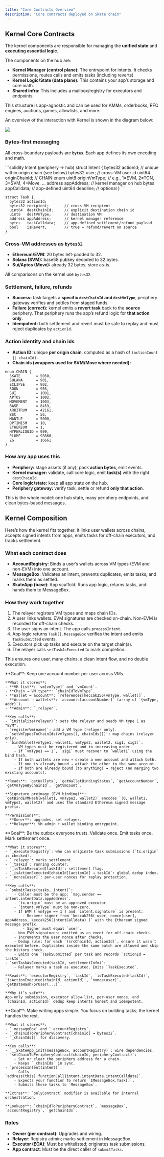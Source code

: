 ```yaml
---
title: "Core Contracts Overview"
description: "Core contracts deployed on Skate chain"
---
```



## Kernel Core Contracts
The kernel components are responsible for managing the **unified state** and **executing essential logic**.

The components on the hub are:
- **Kernel Manager (control plane):** The entrypoint for intents. It checks permissions, routes calls and emits tasks (including reverts).
- **Kernel Logic/State (data plane):** This contains your app’s storage and core math.
- **Shared infra:** This includes a mailbox/registry for executors and endpoints.

This structure is app-agnostic and can be used for AMMs, orderbooks, RFQ engines, auctions, games, allowlists, and more.

An overview of the interaction with Kernel is shown in the diagram below:

<Frame caption="Kernel Diagram">
  <img src="/images/architecture/KernelOverview.png" style={{ borderRadius: '0.5rem' }} />
</Frame>

### Bytes-first messaging

All cross-boundary payloads are **`bytes`**. Each app defines its own encoding and math.

<CodeGroup>
```solidity Intent (periphery → hub)
struct Intent {
  bytes32 actionId;        // unique within origin chain (see below)
  bytes32 user;            // cross-VM user id
  uint64  originChainId;   // CHAIN enum
  uint8   originVmType;    // e.g., 1=EVM, 2=TON, 3=SVM, 4=Move, ...
  address appAddress;      // kernel manager on hub
  bytes   appCalldata;     // app-defined
  uint64  deadline;        // optional
}
```

```solidity Task (hub → periphery)
struct Task {
  bytes32 actionId;
  bytes32 recipient;       // cross-VM recipient
  uint64  destChainId;     // explicit destination chain id
  uint8   destVmType;      // destination VM
  address appAddress;      // kernel manager reference
  bytes   taskCalldata;    // app-defined settlement/refund payload
  bool    isRevert;        // true = refund/revert on source
}
```
</CodeGroup>

### Cross-VM addresses as `bytes32`

- **Ethereum/EVM:** 20 bytes left-padded to 32.
- **Solana (SVM):** base58 pubkey decoded to 32 bytes.
- **Sui/Aptos (Move):** already 32 bytes; store as-is.

All comparisons on the kernel use `bytes32`.

### Settlement, failure, refunds

- **Success:** task targets a **specific `destChainId` and `destVmType`**; periphery gateway verifies and settles from staged funds.
- **Failure (correct):** kernel emits a **revert task** back to the **source** periphery. That periphery runs the app’s refund logic for **that action only**.
- **Idempotent:** both settlement and revert must be safe to replay and must reject duplicates by `actionId`.

### Action identity and chain ids

- **Action ID:** unique **per origin chain**, computed as a hash of `(actionCount || chainId)`.
- **Chain ids (wrappers used for SVM/Move where needed):**

```solidity CHAIN enum
enum CHAIN {
  SKATE       = 5050,
  SOLANA      = 901,
  ECLIPSE     = 902,
  SOON        = 903,
  SUI         = 1001,
  APTOS       = 1002,
  MOVEMENT    = 1003,
  BASE        = 8453,
  ARBITRUM    = 42161,
  BSC         = 56,
  MANTLE      = 5000,
  OPTIMISM    = 10,
  ETHEREUM    = 1,
  HYPERLIQUID = 999,
  PLUME       = 98866,
  ZG          = 16661
}
```

### How any app uses this

- **Periphery:** stage assets (if any), pack **action bytes**, emit events.
- **Kernel manager:** validate, call core logic, emit **task(s)** with the right `destChainId`.
- **Core logic/state:** keep all app state on the hub.
- **Periphery gateway:** verify task, settle or refund **only that action**.

This is the whole model: one hub state, many periphery endpoints, and clean bytes-based messages.

## Kernel Composition

Here’s how the kernel fits together. It links user wallets across chains, accepts signed intents from apps, emits tasks for off-chain executors, and tracks settlement.

### What each contract does
- **AccountRegistry**: Binds a user’s wallets across VM types (EVM and non-EVM) into one account.
- **MessageBox**: Validates an intent, prevents duplicates, emits tasks, and marks them as settled.
- **SkateApp (base)**: App scaffold. Runs app logic, returns tasks, and hands them to MessageBox.

### How they work together
1. The relayer registers VM types and maps chain IDs.
2. A user links wallets. EVM signatures are checked on-chain. Non-EVM is recorded for off-chain checks.
3. The user signs an intent. The app calls `processIntent`.
4. App logic returns `Task[]`. `MessageBox` verifies the intent and emits `TaskSubmitted` events.
5. Executors pick up tasks and execute on the target chain(s).
6. The relayer calls `setTaskAsExecuted` to mark completion.

This ensures one user, many chains, a clean intent flow, and no double execution.

<Accordion title="AccountRegistry">
    **Goal**: Keep one account number per user across VMs.

    **What it stores**:
    - **VM list**: `vm[vmType]` and `vmCount`.
    - **Chain → VM type**: `chainIdToVmType`.
    - **Wallet → account**: `references[keccak256(vmType, wallet)]`.
    - **Account → wallets**: `accounts[accountNumber]` (array of `{vmType, addr}`).
    - **Admin**: `_relayer`.

    **Key calls**:
    - `initialize(relayer)`: sets the relayer and seeds VM type 1 as "EVM".
    - `registerVm(name)`: add a VM type (relayer only).
    - `setVmTypesToChainIds(vmTypes[], chainIds[])`: map chains (relayer only).
    - `bindWallet(vmType1, wallet1, vmType2, wallet2, sig1, sig2)`:
        - VM types must be registered and in increasing order.
        - If `vmType1 == 1`, `sig1` must recover to `wallet1` using the bind hash.
        - If both wallets are new → create a new account and attach both.
        - If one is already bound → attach the other to the same account.
        - If both are already bound (to anything) → reject (no merging two existing accounts).

    **Reads**: `getWallets`, `getWalletBindingStatus`, `getAccountNumber`, `getVmTypeByChainId`, `getVmCount`.

    **Signature preimage (EVM binding)**:
    `getBindEVMHash(wallet1, vmType2, wallet2)` encodes `(0, wallet1, vmType2, wallet2)` and uses the standard Ethereum signed message prefix.

    **Permissions**:
    - **Owner**: upgrades, set relayer.
    - **Relayer**: VM admin + wallet binding entrypoint.
</Accordion>

<Accordion title="MessageBox">
    **Goal**: Be the outbox everyone trusts. Validate once. Emit tasks once. Mark settlement once.

    **What it stores**:
    - `_executorRegistry`: who can originate task submissions (`tx.origin` is checked).
    - `_relayer`: marks settlement.
    - `_taskId`: running counter.
    - `_isTaskExecuted[taskId]`: settlement flag.
    - `_isActionExecuted[chainId][actionId] → taskId`: global dedup index.
    - `_nonce[user]`: per-user nonces for replay protection.

    **Key calls**:
    - `submitTasks(tasks, intent)`:
        - Caller must be the app: `msg.sender == intent.intentData.appAddress`.
        - `tx.origin` must be an approved executor.
        - `intent.vmType` must be non-zero.
        - If EVM (`vmType == 1`) and `intent.signature` is present:
            - Recover signer from `keccak256( user, nonce[user], appAddress, keccak256(intentCalldata) )` with the Ethereum signed message prefix.
            - Signer must equal `user`.
        - Non-EVM signatures: emitted as an event for off-chain checks.
        - Increments the user nonce after checks.
        - Dedup rule: for each `(srcChainId, actionId)`, ensure it wasn’t executed before. Duplicates inside the same batch are allowed and skip the history check.
        - Emits one `TaskSubmitted` per task and records `actionId → taskId`.
    - `setTaskAsExecuted(taskId, settlementInfo)`:
        - Relayer marks a task as executed. Emits `TaskExecuted`.

    **Reads**: `executorRegistry`, `taskId`, `isTaskExecuted(taskId)`, `isActionExecuted(chainId, actionId)`, `nonce(user)`, `getDataHashForUser(...)`.

    **Why it’s safe**:
    App-only submission, executor allow-list, per-user nonce, and `(chainId, actionId)` dedup keep intents honest and idempotent.
</Accordion>

<Accordion title="SkateApp (abstract base)">
    **Goal**: Make writing apps simple. You focus on building tasks; the kernel handles the rest.

    **What it stores**:
    - `_messageBox` and `_accountRegistry`.
    - `_chainIdToPeripheryContract[chainId] → bytes32`.
    - `_chainIds[]` for discovery.

    **Key calls**:
    - `__SkateApp_init(messageBox, accountRegistry)`: wire dependencies.
    - `setChainToPeripheryContract(chainId, peripheryContract)`:
        - Set or clear the periphery address for a chain.
        - Keeps `_chainIds` in sync.
    - `processIntent(intent)`:
        - Calls `address(this).functionCall(intent.intentData.intentCalldata)`.
        - Expects your function to return `IMessageBox.Task[]`.
        - Submits those tasks to `MessageBox`.

    **Extras**: `onlyContract` modifier is available for internal orchestration.

    **Lookups**: `chainIdToPeripheryContract`, `messageBox`, `accountRegistry`, `getChainIds`.
</Accordion>

### Roles
- **Owner (per contract)**: Upgrades and wiring.
- **Relayer**: Registry admin; marks settlement in MessageBox.
- **Executor (EOA)**: Must be whitelisted; originates task submissions.
- **App contract**: Must be the direct caller of `submitTasks`.
